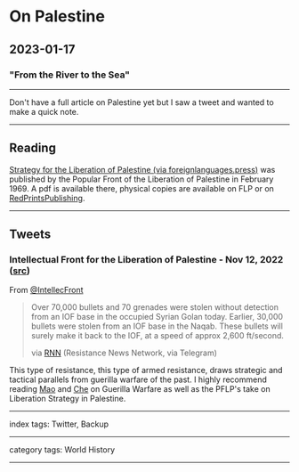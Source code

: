 # On Palestine

## 2023-01-17

### "From the River to the Sea"

---

Don't have a full article on Palestine yet but I saw a tweet and wanted to make a quick note.

---

## Reading

[Strategy for the Liberation of Palestine (via foreignlanguages.press)](https://foreignlanguages.press/colorful-classics/strategy-for-the-liberation-of-palestine-pflp/) was published by the Popular Front of the Liberation of Palestine in February 1969. A pdf is available there, physical copies are available on FLP or on [RedPrintsPublishing](https://www.lulu.com/shop/popular-front-for-the-liberation-of-palestine-and-marxist-leninist-reading-hub/strategy-for-the-liberation-of-palestine/paperback/product-zqy9pp.html?page=1&pageSize=4).

---

## Tweets

### Intellectual Front for the Liberation of Palestine - Nov 12, 2022 ([src](https://twitter.com/IntellecFront/status/1591452987897294849))

From [@IntellecFront](https://twitter.com/IntellecFront)

> Over 70,000 bullets and 70 grenades were stolen without detection from an IOF base in the occupied Syrian Golan today. Earlier, 30,000 bullets were stolen from an IOF base in the Naqab. These bullets will surely make it back to the IOF, at a speed of approx 2,600 ft/second.
>
> via [RNN](https://t.me/PalestineResist) (Resistance News Network, via Telegram)

This type of resistance, this type of armed resistance, draws strategic and tactical parallels from guerilla warfare of the past. I highly recommend reading [Mao](/posts/on-mao) and [Che](/posts/on-che) on Guerilla Warfare as well as the PFLP's take on Liberation Strategy in Palestine.

---

index tags: Twitter, Backup

---

category tags: World History

---
